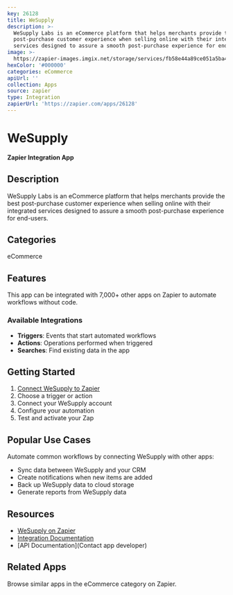 ```yaml
---
key: 26128
title: WeSupply
description: >-
  WeSupply Labs is an eCommerce platform that helps merchants provide the best
  post-purchase customer experience when selling online with their integrated
  services designed to assure a smooth post-purchase experience for end-users.
image: >-
  https://zapier-images.imgix.net/storage/services/fb58e44a89ce051a5ba49d74918ad847.png?auto=format%2Ccompress&ixlib=python-3.0.0&q=50
hexColor: '#000000'
categories: eCommerce
apiUrl: ''
collection: Apps
source: zapier
type: Integration
zapierUrl: 'https://zapier.com/apps/26128'
---
```

# WeSupply

**Zapier Integration App**

## Description

WeSupply Labs is an eCommerce platform that helps merchants provide the best post-purchase customer experience when selling online with their integrated services designed to assure a smooth post-purchase experience for end-users.

## Categories

eCommerce

## Features

This app can be integrated with 7,000+ other apps on Zapier to automate workflows without code.

### Available Integrations

- **Triggers**: Events that start automated workflows
- **Actions**: Operations performed when triggered
- **Searches**: Find existing data in the app

## Getting Started

1. [Connect WeSupply to Zapier](https://zapier.com/apps/26128)
2. Choose a trigger or action
3. Connect your WeSupply account
4. Configure your automation
5. Test and activate your Zap

## Popular Use Cases

Automate common workflows by connecting WeSupply with other apps:

- Sync data between WeSupply and your CRM
- Create notifications when new items are added
- Back up WeSupply data to cloud storage
- Generate reports from WeSupply data

## Resources

- [WeSupply on Zapier](https://zapier.com/apps/26128)
- [Integration Documentation](https://zapier.com/apps/26128/integrations)
- [API Documentation](Contact app developer)

## Related Apps

Browse similar apps in the eCommerce category on Zapier.
